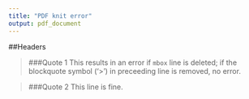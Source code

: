 ```yaml
---
title: "PDF knit error"
output: pdf_document
---
```


##Headers  

\mbox{}\vspace*{-1cm}

> ###Quote 1
This results in an error if `mbox` line is deleted; if the blockquote symbol ('>') in preceeding line is removed, no error.

> ###Quote 2
This line is fine.
